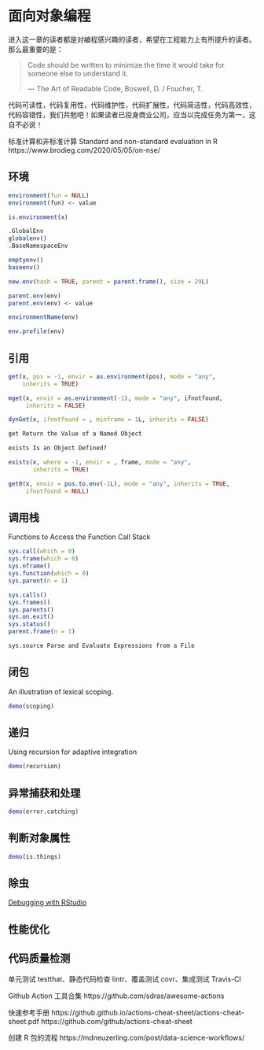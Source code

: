 # 面向对象编程 {#chap:object-oriented-programming}

进入这一章的读者都是对编程感兴趣的读者，希望在工程能力上有所提升的读者。那么最重要的是：

> Code should be written to minimize the time it would take for someone else to understand it.
>
> — The Art of Readable Code, Boswell, D. / Foucher, T.

代码可读性，代码复用性，代码维护性，代码扩展性，代码简洁性，代码高效性，代码容错性，我们共勉吧！如果读者已投身商业公司，应当以完成任务为第一，这自不必说！


标准计算和非标准计算 Standard and non-standard evaluation in R https://www.brodieg.com/2020/05/05/on-nse/ 

## 环境 {#environment}

```r
environment(fun = NULL)
environment(fun) <- value

is.environment(x)

.GlobalEnv
globalenv()
.BaseNamespaceEnv

emptyenv()
baseenv()

new.env(hash = TRUE, parent = parent.frame(), size = 29L)

parent.env(env)
parent.env(env) <- value

environmentName(env)

env.profile(env)
```


## 引用 {#quote}


```r
get(x, pos = -1, envir = as.environment(pos), mode = "any",
    inherits = TRUE)

mget(x, envir = as.environment(-1), mode = "any", ifnotfound,
     inherits = FALSE)

dynGet(x, ifnotfound = , minframe = 1L, inherits = FALSE)
```



```r
get Return the Value of a Named Object

exists Is an Object Defined?

exists(x, where = -1, envir = , frame, mode = "any",
       inherits = TRUE)

get0(x, envir = pos.to.env(-1L), mode = "any", inherits = TRUE,
     ifnotfound = NULL)
```


## 调用栈 {#sec:call-stack}

Functions to Access the Function Call Stack

```r
sys.call(which = 0)
sys.frame(which = 0)
sys.nframe()
sys.function(which = 0)
sys.parent(n = 1)

sys.calls()
sys.frames()
sys.parents()
sys.on.exit()
sys.status()
parent.frame(n = 1)

sys.source Parse and Evaluate Expressions from a File
```

## 闭包 {#sec:closure}

An illustration of lexical scoping.

```r
demo(scoping)
```

## 递归 {#recursion}

Using recursion for adaptive integration

```r
demo(recursion)
```

## 异常捕获和处理 {#catching-and-handling-errors}


```r
demo(error.catching)
```

## 判断对象属性 {#is-things}

```r
demo(is.things)
```


## 除虫 {#debug}

[Debugging with RStudio](https://support.rstudio.com/hc/en-us/articles/205612627)

## 性能优化 {#sec:performance}

## 代码质量检测 {#test}

单元测试 testthat、静态代码检查 lintr、覆盖测试 covr、集成测试 Travis-CI

Github Action 工具合集 https://github.com/sdras/awesome-actions

快速参考手册
https://github.github.io/actions-cheat-sheet/actions-cheat-sheet.pdf
https://github.com/github/actions-cheat-sheet


创建 R 包的流程 https://mdneuzerling.com/post/data-science-workflows/
